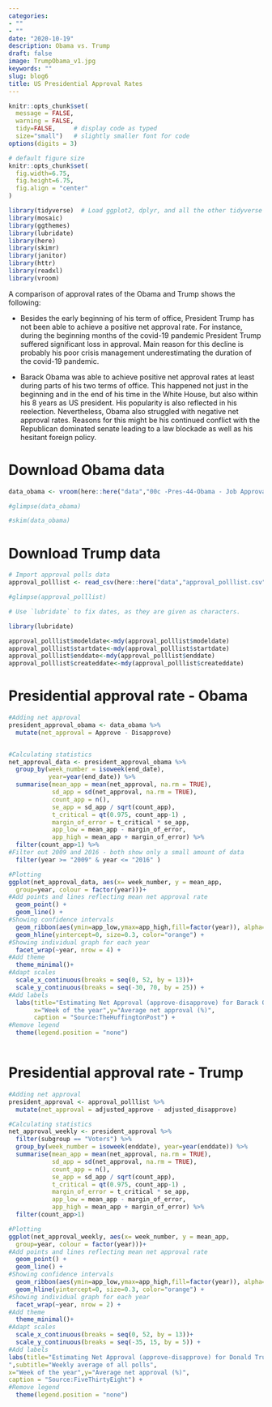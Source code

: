 ```yaml
---
categories:
- ""
- ""
date: "2020-10-19"
description: Obama vs. Trump
draft: false
image: TrumpObama_v1.jpg
keywords: ""
slug: blog6
title: US Presidential Approval Rates
---
```


```r
knitr::opts_chunk$set(
  message = FALSE, 
  warning = FALSE, 
  tidy=FALSE,     # display code as typed
  size="small")   # slightly smaller font for code
options(digits = 3)

# default figure size
knitr::opts_chunk$set(
  fig.width=6.75, 
  fig.height=6.75,
  fig.align = "center"
)
```


```r
library(tidyverse)  # Load ggplot2, dplyr, and all the other tidyverse packages
library(mosaic)
library(ggthemes)
library(lubridate)
library(here)
library(skimr)
library(janitor)
library(httr)
library(readxl)
library(vroom)
```

A comparison of approval rates of the Obama and Trump shows the following:

* Besides the early beginning of his term of office, President Trump has not been able to achieve a positive net approval rate. For instance, during the beginning months of the covid-19 pandemic President Trump suffered significant loss in approval. Main reason for this decline is probably his poor crisis management underestimating the duration of the covid-19 pandemic. 

* Barack Obama was able to achieve positive  net approval rates at least during parts of his two terms of office. This happened not just in the beginning and in the end of his time in the White House, but also within his 8 years as US president. His popularity is also reflected in his reelection. Nevertheless, Obama also struggled with negative net approval rates. Reasons for this might be his continued conflict with the Republican dominated senate leading to a law blockade as well as his hesitant foreign policy. 

# Download Obama data

```r

data_obama <- vroom(here::here("data","00c -Pres-44-Obama - Job Approval - National-poll-responses-clean.tsv"))

#glimpse(data_obama)

#skim(data_obama)
```


# Download Trump data

```r
# Import approval polls data
approval_polllist <- read_csv(here::here("data","approval_polllist.csv"))

#glimpse(approval_polllist)

# Use `lubridate` to fix dates, as they are given as characters.

library(lubridate)

approval_polllist$modeldate<-mdy(approval_polllist$modeldate)
approval_polllist$startdate<-mdy(approval_polllist$startdate)
approval_polllist$enddate<-mdy(approval_polllist$enddate)
approval_polllist$createddate<-mdy(approval_polllist$createddate)

```


# Presidential approval rate - Obama

```r
#Adding net approval
president_approval_obama <- data_obama %>%
  mutate(net_approval = Approve - Disapprove)


#Calculating statistics
net_approval_data <- president_approval_obama %>%
  group_by(week_number = isoweek(end_date), 
           year=year(end_date)) %>% 
  summarise(mean_app = mean(net_approval, na.rm = TRUE), 
            sd_app = sd(net_approval, na.rm = TRUE), 
            count_app = n(), 
            se_app = sd_app / sqrt(count_app), 
            t_critical = qt(0.975, count_app-1) , 
            margin_of_error = t_critical * se_app, 
            app_low = mean_app - margin_of_error, 
            app_high = mean_app + margin_of_error) %>%
  filter(count_app>1) %>%
#Filter out 2009 and 2016 - both show only a small amount of data
  filter(year >= "2009" & year <= "2016" )

#Plotting
ggplot(net_approval_data, aes(x= week_number, y = mean_app, 
  group=year, colour = factor(year)))+
#Add points and lines reflecting mean net approval rate
  geom_point() +
  geom_line() +
#Showing confidence intervals
  geom_ribbon(aes(ymin=app_low,ymax=app_high,fill=factor(year)), alpha=0.1)+
  geom_hline(yintercept=0, size=0.3, color="orange") +
#Showing individual graph for each year
  facet_wrap(~year, nrow = 4) +
#Add theme
  theme_minimal()+
#Adapt scales
  scale_x_continuous(breaks = seq(0, 52, by = 13))+ 
  scale_y_continuous(breaks = seq(-30, 70, by = 25)) +
#Add labels
  labs(title="Estimating Net Approval (approve-disapprove) for Barack Obama",subtitle="Weekly average of all polls",
       x="Week of the year",y="Average net approval (%)", 
       caption = "Source:TheHuffingtonPost") +
#Remove legend
  theme(legend.position = "none")
  


```


# Presidential approval rate - Trump

```r
#Adding net approval
president_approval <- approval_polllist %>%
  mutate(net_approval = adjusted_approve - adjusted_disapprove)

#Calculating statistics
net_approval_weekly <- president_approval %>%
  filter(subgroup == "Voters") %>%
  group_by(week_number = isoweek(enddate), year=year(enddate)) %>% 
  summarise(mean_app = mean(net_approval, na.rm = TRUE), 
            sd_app = sd(net_approval, na.rm = TRUE), 
            count_app = n(), 
            se_app = sd_app / sqrt(count_app), 
            t_critical = qt(0.975, count_app-1) , 
            margin_of_error = t_critical * se_app, 
            app_low = mean_app - margin_of_error, 
            app_high = mean_app + margin_of_error) %>%
  filter(count_app>1)

#Plotting
ggplot(net_approval_weekly, aes(x= week_number, y = mean_app, 
  group=year, colour = factor(year)))+
#Add points and lines reflecting mean net approval rate
  geom_point() +
  geom_line() +
#Showing confidence intervals
  geom_ribbon(aes(ymin=app_low,ymax=app_high,fill=factor(year)), alpha=0.1)+
  geom_hline(yintercept=0, size=0.3, color="orange") +
#Showing individual graph for each year
  facet_wrap(~year, nrow = 2) +
#Add theme
  theme_minimal()+
#Adapt scales
  scale_x_continuous(breaks = seq(0, 52, by = 13))+ 
  scale_y_continuous(breaks = seq(-35, 15, by = 5)) +
#Add labels
labs(title="Estimating Net Approval (approve-disapprove) for Donald Trump
",subtitle="Weekly average of all polls",
x="Week of the year",y="Average net approval (%)", 
caption = "Source:FiveThirtyEight") +
#Remove legend
  theme(legend.position = "none")


```



